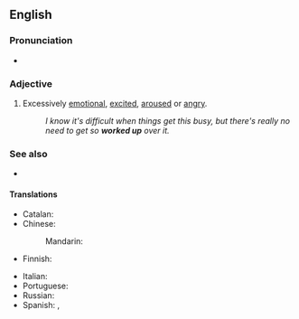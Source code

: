 ==English==

===Pronunciation===
* {{audio|En-au-worked up.ogg|Audio (AU)|lang=en}}

===Adjective===
{{en-adj}}

# {{lb|en|idiomatic|informal}} Excessively [[emotional]], [[excited]], [[aroused]] or [[angry]].
#: ''I know it's difficult when things get this busy, but there's really no need to get so '''worked up''' over it.''

===See also===
* {{l|en|psyched up}}

====Translations====
{{trans-top|excessively emotional}}
* Catalan: {{t|ca|emocionat}}
* Chinese:
*: Mandarin: {{t-needed|cmn}}
* Finnish: {{t+|fi|kiihtynyt}}
{{trans-mid}}
* Italian: {{t+|it|emozionato}}
* Portuguese: {{t+|pt|emocionado}}
* Russian: {{t-needed|ru}}
* Spanish: {{t+|es|emocionado}}, {{t+|es|excitado}}
{{trans-bottom}}